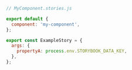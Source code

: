 ```js
// MyComponent.stories.js

export default {
  component: 'my-component',
};

export const ExampleStory = {
  args: {
    propertyA: process.env.STORYBOOK_DATA_KEY,
  },
};
```
